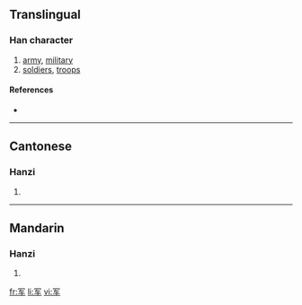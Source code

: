 {{also|軍}}
==Translingual==

===Han character===
{{Han char|rn=14|rad=冖|as=04|sn=6|four=|canj=月大手 (BKQ)}}

# [[army]], [[military]]
# [[soldiers]], [[troops]]

====References====
* {{Han ref|kx=0130.191|hdz=10303.070|uh=519B|ud=20891}}

----

==Cantonese==

===Hanzi===
{{yue-hanzi|jyut=|y=gwan1}}

# {{defn|Cantonese}}

----

==Mandarin==

===Hanzi===
{{cmn-hanzi|tra=軍|pin=[[jūn]] ([[jun1]])|wg=chün<sup>1</sup>}}

# {{defn|Mandarin}}

[[fr:军]]
[[li:军]]
[[vi:军]]